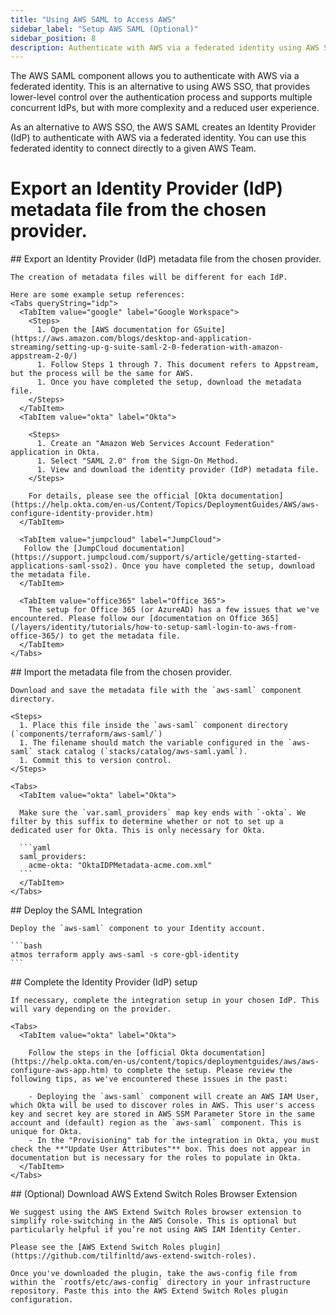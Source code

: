 ```yaml
---
title: "Using AWS SAML to Access AWS"
sidebar_label: "Setup AWS SAML (Optional)"
sidebar_position: 8
description: Authenticate with AWS via a federated identity using AWS SAML.
---
```


<Intro>
  The AWS SAML component allows you to authenticate with AWS via a federated identity. This is an alternative to using AWS SSO, that provides lower-level control over the authentication process and supports multiple concurrent IdPs, but with more complexity and a reduced user experience.
</Intro>

As an alternative to AWS SSO, the AWS SAML creates an Identity Provider (IdP) to authenticate with AWS via a federated
identity. You can use this federated identity to connect directly to a given AWS Team.

# Export an Identity Provider (IdP) metadata file from the chosen provider.

<Steps>
  <Step>
    ## <StepNumber/> Export an Identity Provider (IdP) metadata file from the chosen provider.

    The creation of metadata files will be different for each IdP.

    Here are some example setup references:
    <Tabs queryString="idp">
      <TabItem value="google" label="Google Workspace">
        <Steps>
          1. Open the [AWS documentation for GSuite](https://aws.amazon.com/blogs/desktop-and-application-streaming/setting-up-g-suite-saml-2-0-federation-with-amazon-appstream-2-0/)
          1. Follow Steps 1 through 7. This document refers to Appstream, but the process will be the same for AWS.
          1. Once you have completed the setup, download the metadata file.
        </Steps>
      </TabItem>
      <TabItem value="okta" label="Okta">

        <Steps>
          1. Create an "Amazon Web Services Account Federation" application in Okta.
          1. Select "SAML 2.0" from the Sign-On Method.
          1. View and download the identity provider (IdP) metadata file.
        </Steps>

        For details, please see the official [Okta documentation](https://help.okta.com/en-us/Content/Topics/DeploymentGuides/AWS/aws-configure-identity-provider.htm)
      </TabItem>

      <TabItem value="jumpcloud" label="JumpCloud">
       Follow the [JumpCloud documentation](https://support.jumpcloud.com/support/s/article/getting-started-applications-saml-sso2). Once you have completed the setup, download the metadata file.
      </TabItem>

      <TabItem value="office365" label="Office 365">
        The setup for Office 365 (or AzureAD) has a few issues that we've encountered. Please follow our [documentation on Office 365](/layers/identity/tutorials/how-to-setup-saml-login-to-aws-from-office-365/) to get the metadata file.
      </TabItem>
    </Tabs>

  </Step>

  <Step>
    ## <StepNumber/> Import the metadata file from the chosen provider.

    Download and save the metadata file with the `aws-saml` component directory.

    <Steps>
      1. Place this file inside the `aws-saml` component directory (`components/terraform/aws-saml/`)
      1. The filename should match the variable configured in the `aws-saml` stack catalog (`stacks/catalog/aws-saml.yaml`).
      1. Commit this to version control.
    </Steps>

    <Tabs>
      <TabItem value="okta" label="Okta">

      Make sure the `var.saml_providers` map key ends with `-okta`. We filter by this suffix to determine whether or not to set up a dedicated user for Okta. This is only necessary for Okta.

      ```yaml
      saml_providers:
        acme-okta: "OktaIDPMetadata-acme.com.xml"
      ```
      </TabItem>
    </Tabs>
  </Step>

  <Step>
    ## <StepNumber/> Deploy the SAML Integration

    Deploy the `aws-saml` component to your Identity account.

    ```bash
    atmos terraform apply aws-saml -s core-gbl-identity
    ```

  </Step>

  <Step>
    ## <StepNumber/> Complete the Identity Provider (IdP) setup

    If necessary, complete the integration setup in your chosen IdP. This will vary depending on the provider.

    <Tabs>
      <TabItem value="okta" label="Okta">

        Follow the steps in the [official Okta documentation](https://help.okta.com/en-us/content/topics/deploymentguides/aws/aws-configure-aws-app.htm) to complete the setup. Please review the following tips, as we've encountered these issues in the past:

        - Deploying the `aws-saml` component will create an AWS IAM User, which Okta will be used to discover roles in AWS. This user's access key and secret key are stored in AWS SSM Parameter Store in the same account and (default) region as the `aws-saml` component. This is unique for Okta.
        - In the "Provisioning" tab for the integration in Okta, you must check the **"Update User Attributes"** box. This does not appear in documentation but is necessary for the roles to populate in Okta.
      </TabItem>
    </Tabs>
  </Step>

  <Step>
    ## <StepNumber/> (Optional) Download AWS Extend Switch Roles Browser Extension

    We suggest using the AWS Extend Switch Roles browser extension to simplify role-switching in the AWS Console. This is optional but particularly helpful if you’re not using AWS IAM Identity Center.

    Please see the [AWS Extend Switch Roles plugin](https://github.com/tilfinltd/aws-extend-switch-roles).

    Once you've downloaded the plugin, take the aws-config file from within the `rootfs/etc/aws-config` directory in your infrastructure repository. Paste this into the AWS Extend Switch Roles plugin configuration.

  </Step>
</Steps>
